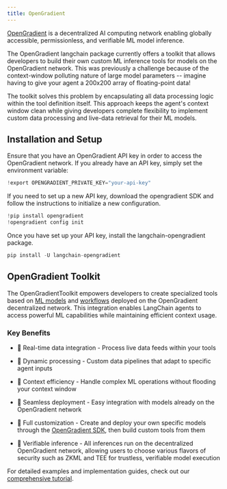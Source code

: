 ```yaml
---
title: OpenGradient
---
```


[OpenGradient](https://www.opengradient.ai/) is a decentralized AI computing network enabling globally accessible, permissionless, and verifiable ML model inference.

The OpenGradient langchain package currently offers a toolkit that allows developers to build their own custom ML inference tools for models on the OpenGradient network. This was previously a challenge because of the context-window polluting nature of large model parameters -- imagine having to give your agent a 200x200 array of floating-point data!

The toolkit solves this problem by encapsulating all data processing logic within the tool definition itself. This approach keeps the agent's context window clean while giving developers complete flexibility to implement custom data processing and live-data retrieval for their ML models.

## Installation and Setup
Ensure that you have an OpenGradient API key in order to access the OpenGradient network. If you already have an API key, simply set the environment variable:


```python
!export OPENGRADIENT_PRIVATE_KEY="your-api-key"
```

If you need to set up a new API key, download the opengradient SDK and follow the instructions to initialize a new configuration.


```python
!pip install opengradient
!opengradient config init
```

Once you have set up your API key, install the langchain-opengradient package.


```python
pip install -U langchain-opengradient
```

## OpenGradient Toolkit
The OpenGradientToolkit empowers developers to create specialized tools based on [ML models](https://hub.opengradient.ai/models) and [workflows](https://docs.opengradient.ai/developers/sdk/ml_workflows.html) deployed on the OpenGradient decentralized network. This integration enables LangChain agents to access powerful ML capabilities while maintaining efficient context usage.

### Key Benefits
* 🔄 Real-time data integration - Process live data feeds within your tools

* 🎯 Dynamic processing - Custom data pipelines that adapt to specific agent inputs

* 🧠 Context efficiency - Handle complex ML operations without flooding your context window

* 🔌 Seamless deployment - Easy integration with models already on the OpenGradient network

* 🔧 Full customization - Create and deploy your own specific models through the [OpenGradient SDK](https://docs.opengradient.ai/developers/sdk/model_management.html), then build custom tools from them

* 🔐 Verifiable inference - All inferences run on the decentralized OpenGradient network, allowing users to choose various flavors of security such as ZKML and TEE for trustless, verifiable model execution

For detailed examples and implementation guides, check out our [comprehensive tutorial](/oss/javascript/integrations/tools/opengradient_toolkit.ipynb).
